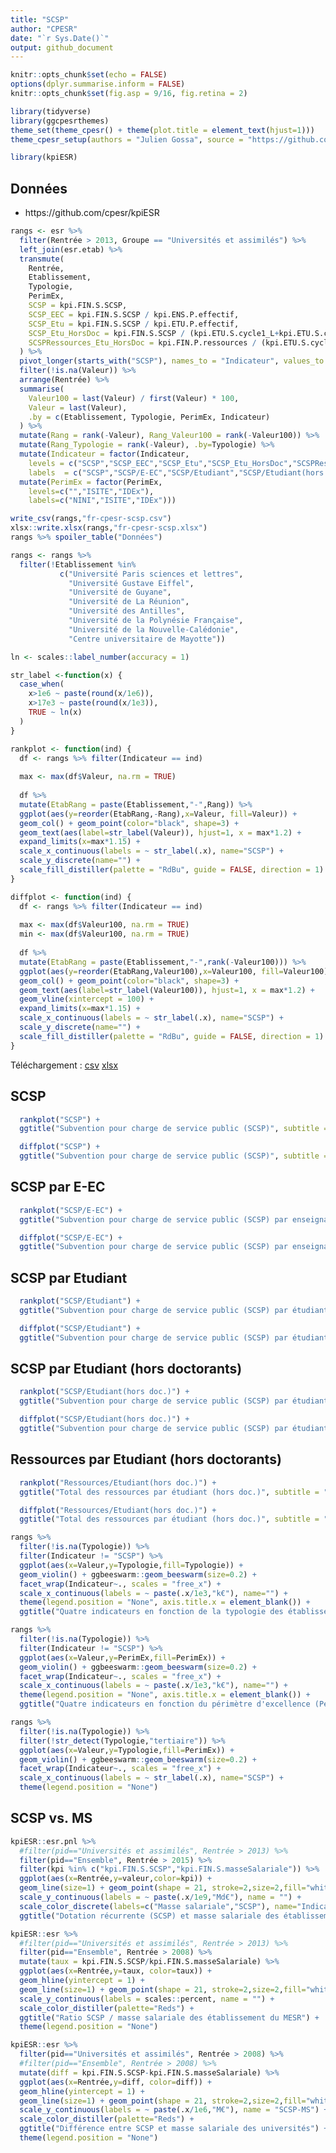 ```yaml
---
title: "SCSP"
author: "CPESR"
date: "`r Sys.Date()`"
output: github_document
---
```


```r
knitr::opts_chunk$set(echo = FALSE)
options(dplyr.summarise.inform = FALSE)
knitr::opts_chunk$set(fig.asp = 9/16, fig.retina = 2)

library(tidyverse)
library(ggcpesrthemes)
theme_set(theme_cpesr() + theme(plot.title = element_text(hjust=1)))
theme_cpesr_setup(authors = "Julien Gossa", source = "https://github.com/cpesr/RFC/")

library(kpiESR)
```

## Données 

- https://github.com/cpesr/kpiESR

```r
rangs <- esr %>%
  filter(Rentrée > 2013, Groupe == "Universités et assimilés") %>%
  left_join(esr.etab) %>%
  transmute(
    Rentrée,
    Etablissement,
    Typologie,
    PerimEx,
    SCSP = kpi.FIN.S.SCSP,
    SCSP_EEC = kpi.FIN.S.SCSP / kpi.ENS.P.effectif,
    SCSP_Etu = kpi.FIN.S.SCSP / kpi.ETU.P.effectif,
    SCSP_Etu_HorsDoc = kpi.FIN.S.SCSP / (kpi.ETU.S.cycle1_L+kpi.ETU.S.cycle2_M),
    SCSPRessources_Etu_HorsDoc = kpi.FIN.P.ressources / (kpi.ETU.S.cycle1_L+kpi.ETU.S.cycle2_M)
  ) %>%
  pivot_longer(starts_with("SCSP"), names_to = "Indicateur", values_to = "Valeur") %>%
  filter(!is.na(Valeur)) %>%
  arrange(Rentrée) %>%
  summarise(
    Valeur100 = last(Valeur) / first(Valeur) * 100,
    Valeur = last(Valeur),
    .by = c(Etablissement, Typologie, PerimEx, Indicateur)
  ) %>%
  mutate(Rang = rank(-Valeur), Rang_Valeur100 = rank(-Valeur100)) %>%
  mutate(Rang_Typologie = rank(-Valeur), .by=Typologie) %>%
  mutate(Indicateur = factor(Indicateur, 
    levels = c("SCSP","SCSP_EEC","SCSP_Etu","SCSP_Etu_HorsDoc","SCSPRessources_Etu_HorsDoc"),
    labels  = c("SCSP","SCSP/E-EC","SCSP/Etudiant","SCSP/Etudiant(hors doc.)","Ressources/Etudiant(hors doc.)"))) %>%
  mutate(PerimEx = factor(PerimEx,
    levels=c("","ISITE","IDEx"),
    labels=c("NINI","ISITE","IDEx")))

write_csv(rangs,"fr-cpesr-scsp.csv")
xlsx::write.xlsx(rangs,"fr-cpesr-scsp.xlsx")
rangs %>% spoiler_table("Données")

rangs <- rangs %>% 
  filter(!Etablissement %in% 
           c("Université Paris sciences et lettres", 
             "Université Gustave Eiffel",
             "Université de Guyane",
             "Université de La Réunion",
             "Université des Antilles",
             "Université de la Polynésie Française",
             "Université de la Nouvelle-Calédonie",
             "Centre universitaire de Mayotte"))

ln <- scales::label_number(accuracy = 1)

str_label <-function(x) {
  case_when(
    x>1e6 ~ paste(round(x/1e6)),
    x>17e3 ~ paste(round(x/1e3)),
    TRUE ~ ln(x)
  )
}

rankplot <- function(ind) {
  df <- rangs %>% filter(Indicateur == ind) 
    
  max <- max(df$Valeur, na.rm = TRUE)
  
  df %>%
  mutate(EtabRang = paste(Etablissement,"-",Rang)) %>%
  ggplot(aes(y=reorder(EtabRang,-Rang),x=Valeur, fill=Valeur)) +
  geom_col() + geom_point(color="black", shape=3) + 
  geom_text(aes(label=str_label(Valeur)), hjust=1, x = max*1.2) +
  expand_limits(x=max*1.15) +
  scale_x_continuous(labels = ~ str_label(.x), name="SCSP") +
  scale_y_discrete(name="") +
  scale_fill_distiller(palette = "RdBu", guide = FALSE, direction = 1) 
}

diffplot <- function(ind) {
  df <- rangs %>% filter(Indicateur == ind) 
    
  max <- max(df$Valeur100, na.rm = TRUE)
  min <- max(df$Valeur100, na.rm = TRUE)
  
  df %>%
  mutate(EtabRang = paste(Etablissement,"-",rank(-Valeur100))) %>%
  ggplot(aes(y=reorder(EtabRang,Valeur100),x=Valeur100, fill=Valeur100)) +
  geom_col() + geom_point(color="black", shape=3) + 
  geom_text(aes(label=str_label(Valeur100)), hjust=1, x = max*1.2) +
  geom_vline(xintercept = 100) +
  expand_limits(x=max*1.15) +
  scale_x_continuous(labels = ~ str_label(.x), name="SCSP") +
  scale_y_discrete(name="") +
  scale_fill_distiller(palette = "RdBu", guide = FALSE, direction = 1) 
}
```


Téléchargement : [csv]("fr-cpesr-scsp.csv") [xlsx]("fr-cpesr-scsp.xlsx")




## SCSP

```r
  rankplot("SCSP") +
  ggtitle("Subvention pour charge de service public (SCSP)", subtitle = "2022-2023, en millions d'euros")
```

```r
  diffplot("SCSP") +
  ggtitle("Subvention pour charge de service public (SCSP)", subtitle = "2022-2023, en valeur 100 pour 2014")
```

## SCSP par E-EC

```r
  rankplot("SCSP/E-EC") +
  ggtitle("Subvention pour charge de service public (SCSP) par enseignant et/ou chercheur", subtitle = "2021-2022, en millions d'euros")
```

```r
  diffplot("SCSP/E-EC") +
  ggtitle("Subvention pour charge de service public (SCSP) par enseignant et/ou chercheur", subtitle = "2021-2022, en valeur 100 pour 2014")
```


## SCSP par Etudiant


```r
  rankplot("SCSP/Etudiant") +
  ggtitle("Subvention pour charge de service public (SCSP) par étudiant", subtitle = "2022-2023, en milliers d'euros")
```

```r
  diffplot("SCSP/Etudiant") +
  ggtitle("Subvention pour charge de service public (SCSP) par étudiant", subtitle = "2022-2023, en valeur 100 pour 2014")
```




## SCSP par Etudiant (hors doctorants)


```r
  rankplot("SCSP/Etudiant(hors doc.)") +
  ggtitle("Subvention pour charge de service public (SCSP) par étudiant (hors doc.)", subtitle = "2022-2023, en milliers d'euros")
```

```r
  diffplot("SCSP/Etudiant(hors doc.)") +
  ggtitle("Subvention pour charge de service public (SCSP) par étudiant (hors doc.)", subtitle = "2022-2023, en valeur 100 pour 2014")
```


## Ressources par Etudiant (hors doctorants)



```r
  rankplot("Ressources/Etudiant(hors doc.)") +
  ggtitle("Total des ressources par étudiant (hors doc.)", subtitle = "2022-2023, en milliers d'euros")
```

```r
  diffplot("Ressources/Etudiant(hors doc.)") +
  ggtitle("Total des ressources par étudiant (hors doc.)", subtitle = "2022-2023, en valeur 100 pour 2014")
```



```r
rangs %>%
  filter(!is.na(Typologie)) %>%
  filter(Indicateur != "SCSP") %>%
  ggplot(aes(x=Valeur,y=Typologie,fill=Typologie)) +
  geom_violin() + ggbeeswarm::geom_beeswarm(size=0.2) +
  facet_wrap(Indicateur~., scales = "free_x") +
  scale_x_continuous(labels = ~ paste(.x/1e3,"k€"), name="") +
  theme(legend.position = "None", axis.title.x = element_blank()) +
  ggtitle("Quatre indicateurs en fonction de la typologie des établissements")
```


```r
rangs %>%
  filter(!is.na(Typologie)) %>%
  filter(Indicateur != "SCSP") %>%
  ggplot(aes(x=Valeur,y=PerimEx,fill=PerimEx)) +
  geom_violin() + ggbeeswarm::geom_beeswarm(size=0.2) +
  facet_wrap(Indicateur~., scales = "free_x") +
  scale_x_continuous(labels = ~ paste(.x/1e3,"k€"), name="") +
  theme(legend.position = "None", axis.title.x = element_blank()) +
  ggtitle("Quatre indicateurs en fonction du périmètre d'excellence (PérimEx)", subtitle = "Universités pluridisciplinaires ou scientifiques")
```


```r
rangs %>%
  filter(!is.na(Typologie)) %>%
  filter(!str_detect(Typologie,"tertiaire")) %>%
  ggplot(aes(x=Valeur,y=Typologie,fill=PerimEx)) +
  geom_violin() + ggbeeswarm::geom_beeswarm(size=0.2) +
  facet_wrap(Indicateur~., scales = "free_x") +
  scale_x_continuous(labels = ~ str_label(.x), name="SCSP") +
  theme(legend.position = "None")
```


## SCSP vs. MS

```r
kpiESR::esr.pnl %>%
  #filter(pid=="Universités et assimilés", Rentrée > 2013) %>%
  filter(pid=="Ensemble", Rentrée > 2015) %>%
  filter(kpi %in% c("kpi.FIN.S.SCSP","kpi.FIN.S.masseSalariale")) %>%
  ggplot(aes(x=Rentrée,y=valeur,color=kpi)) +
  geom_line(size=1) + geom_point(shape = 21, stroke=2,size=2,fill="white") +
  scale_y_continuous(labels = ~ paste(.x/1e9,"Md€"), name = "") +
  scale_color_discrete(labels=c("Masse salariale","SCSP"), name="Indicateur") +
  ggtitle("Dotation récurrente (SCSP) et masse salariale des établissement du MESR")
```

```r
kpiESR::esr %>%
  #filter(pid=="Universités et assimilés", Rentrée > 2013) %>%
  filter(pid=="Ensemble", Rentrée > 2008) %>%
  mutate(taux = kpi.FIN.S.SCSP/kpi.FIN.S.masseSalariale) %>% 
  ggplot(aes(x=Rentrée,y=taux, color=taux)) +
  geom_hline(yintercept = 1) +
  geom_line(size=1) + geom_point(shape = 21, stroke=2,size=2,fill="white") +
  scale_y_continuous(labels = scales::percent, name = "") +
  scale_color_distiller(palette="Reds") +
  ggtitle("Ratio SCSP / masse salariale des établissement du MESR") +
  theme(legend.position = "None")
```


```r
kpiESR::esr %>%
  filter(pid=="Universités et assimilés", Rentrée > 2008) %>%
  #filter(pid=="Ensemble", Rentrée > 2008) %>%
  mutate(diff = kpi.FIN.S.SCSP-kpi.FIN.S.masseSalariale) %>% 
  ggplot(aes(x=Rentrée,y=diff, color=diff)) +
  geom_hline(yintercept = 1) +
  geom_line(size=1) + geom_point(shape = 21, stroke=2,size=2,fill="white") +
  scale_y_continuous(labels = ~ paste(.x/1e6,"M€"), name = "SCSP-MS") +
  scale_color_distiller(palette="Reds") +
  ggtitle("Différence entre SCSP et masse salariale des universités") +
  theme(legend.position = "None")
```